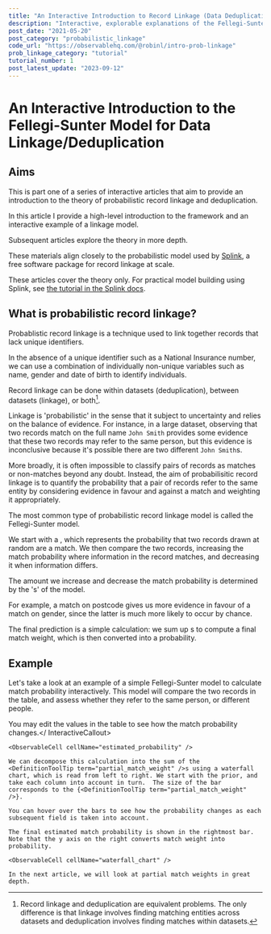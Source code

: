 ```yaml
---
title: "An Interactive Introduction to Record Linkage (Data Deduplication) in the Fellegi-Sunter framework"
description: "Interactive, explorable explanations of the Fellegi-Sunter model, providing an introduction to probabilistic record linkage (data deduplication)."
post_date: "2021-05-20"
post_category: "probabilistic_linkage"
code_url: "https://observablehq.com/@robinl/intro-prob-linkage"
prob_linkage_category: "tutorial"
tutorial_number: 1
post_latest_update: "2023-09-12"
---
```








# An Interactive Introduction to the Fellegi-Sunter Model for Data Linkage/Deduplication

## Aims

This is part one of a series of interactive articles that aim to provide an introduction to the theory of probabilistic record linkage and deduplication.



In this article I provide a high-level introduction to the <DefinitionToolTip term="fellegi-sunter" text="Fellegi-Sunter"/> framework and an interactive example of a linkage model.

Subsequent articles explore the theory in more depth.

These materials align closely to the probabilistic model used by [Splink](http://github.com/moj-analytical-services/splink), a free software package for record linkage at scale.

These articles cover the theory only.  For practical model building using Splink, see [the tutorial in the Splink docs](https://moj-analytical-services.github.io/splink/demos/tutorials/00_Tutorial_Introduction.html).

## What is probabilistic record linkage?

Probablistic record linkage is a technique used to link together records that lack unique identifiers.

In the absence of a unique identifier such as a National Insurance number, we can use a combination of individually non-unique variables such as name, gender and date of birth to identify individuals.

Record linkage can be done within datasets (deduplication), between datasets (linkage), or both[^1].

[^1]: Record linkage and deduplication are equivalent problems.  The only difference is that linkage involves finding matching entities across datasets and deduplication involves finding matches within datasets.

Linkage is 'probabilistic' in the sense that it subject to uncertainty and relies on the balance of evidence. For instance, in a large dataset, observing that two records match on the full name `John Smith` provides some evidence that these two records may refer to the same person, but this evidence is inconclusive because it's possible there are two different `John Smith`s.

More broadly,  it is often impossible to classify pairs of records as matches or non-matches beyond any doubt. Instead, the aim of probabilisitic record linkage is to quantify the probability that a pair of records refer to the same entity by considering evidence in favour and against a match and weighting it appropriately.

The most common type of probabilistic record linkage model is called the Fellegi-Sunter model.

We start with a <DefinitionToolTip term="prior" />, which represents the probability that two records drawn at random are a match. We then compare the two records, increasing the match probability where information in the record matches, and decreasing it when information differs.

The amount we increase and decrease the match probability is determined by the '<DefinitionToolTip term="partial_match_weight" />s' of the model.

For example, a match on postcode gives us more evidence in favour of a match on gender, since the latter is much more likely to occur by chance.

The final prediction is a simple calculation:  we sum up <DefinitionToolTip term="partial_match_weight" />s to compute a final match weight, which is then converted into a probability.

## Example

Let's take a look at an example of a simple Fellegi-Sunter model to calculate match probability interactively. This model will compare the two records in the table, and assess whether they refer to the same person, or different people.


<InteractiveCallout>You may edit the values in the table to see how the match probability changes.</ InteractiveCallout>

<WithObservableProvider notebook={notebook}>
    <ObservableCell cellName="input_table" />

    <ObservableCell cellName="estimated_probability" />

    We can decompose this calculation into the sum of the <DefinitionToolTip term="partial_match_weight" />s using a waterfall chart, which is read from left to right. We start with the prior, and take each column into account in turn.  The size of the bar corresponds to the {<DefinitionToolTip term="partial_match_weight" />}.

    You can hover over the bars to see how the probability changes as each subsequent field is taken into account.

    The final estimated match probability is shown in the rightmost bar.  Note that the y axis on the right converts match weight into probability.

    <ObservableCell cellName="waterfall_chart" />

    In the next article, we will look at partial match weights in great depth.

</WithObservableProvider>




